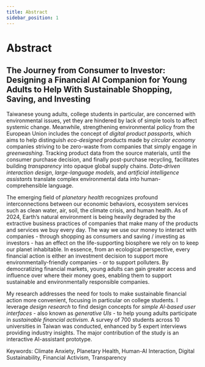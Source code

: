 ```yaml
---
title: Abstract
sidebar_position: 1
---
```





# Abstract

## The Journey from Consumer to Investor: Designing a Financial AI Companion for Young Adults to Help With Sustainable Shopping, Saving, and Investing

Taiwanese young adults, college students in particular, are concerned
with environmental issues, yet they are hindered by lack of simple tools
to affect systemic change. Meanwhile, strengthening environmental policy
from the European Union includes the concept of *digital product
passports*, which aims to help distinguish *eco-designed* products made
by *circular economy* companies striving to be zero-waste from companies
that simply engage in *greenwashing*. Tracking product data from the
source materials, until the consumer purchase decision, and finally
post-purchase recycling, facilitates building *transparency* into opaque
global supply chains. *Data-driven interaction design*, *large-language
models*, and *artificial intelligence assistants* translate complex
environmental data into human-comprehensible language.

The emerging field of *planetary health* recognizes profound
interconnections between our economic behaviors, ecosystem services such
as clean water, air, soil, the climate crisis, and human health. As of
2024, Earth’s natural environment is being heavily degraded by the
extractive business practices of companies that make many of the
products and services we buy every day. The way we use our money to
interact with companies - through shopping as consumers and saving /
investing as investors - has an effect on the life-supporting biosphere
we rely on to keep our planet inhabitable. In essence, from an
ecological perspective, every financial action is either an investment
decision to support more environmentally-friendly companies - or to
support polluters. By democratizing financial markets, young adults can
gain greater access and influence over where their money goes, enabling
them to support sustainable and environmentally responsible companies.

My research addresses the need for tools to make sustainable financial
action more convenient, focusing in particular on college students. I
leverage *design research* to find design concepts for *simple AI-based
user interfaces* - also known as *generative UIs -* to help young adults
participate in *sustainable financial activism*. A survey of 700
students across 10 universities in Taiwan was conducted, enhanced by 5
expert interviews providing industry insights. The major contribution of
the study is an interactive AI-assistant prototype.

Keywords: Climate Anxiety, Planetary Health, Human-AI Interaction,
Digital Sustainability, Financial Activism, Transparency
